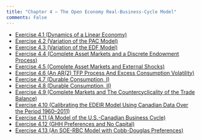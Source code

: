 ```yaml
---
title: "Chapter 4 – The Open Economy Real-Business-Cycle Model"
comments: False
---
```


- [Exercise 4.1 (Dynamics of a Linear Economy)](4_1.qmd)
- [Exercise 4.2 (Variation of the PAC Model)](4_2.qmd)
- [Exercise 4.3 (Variation of the EDF Model)](4_3.qmd)
- [Exercise 4.4 (Complete Asset Markets and a Discrete Endowment Process)](4_4.qmd)
- [Exercise 4.5 (Complete Asset Markets and External Shocks)](4_5.qmd)
- [Exercise 4.6 (An AR(2) TFP Process And Excess Consumption Volatility)](4_6.qmd)
- [Exercise 4.7 (Durable Consumption, I)](4_7.qmd.qmd)
- [Exercise 4.8 (Durable Consumption, II)](4_8.qmd.qmd)
- [Exercise 4.9 (Complete Markets and The Countercyclicality of the Trade Balance)](4_9.qmd)
- [Exercise 4.10 (Calibrating the EDEIR Model Using Canadian Data Over the Period 1960–2011)](4_10.qmd)
- [Exercise 4.11 (A Model of the U.S.-Canadian Business Cycle)](4_11.qmd)
- [Exercise 4.12 (GHH Preferences and No Capital)](4_12.qmd)
- [Exercise 4.13 (An SOE-RBC Model with Cobb-Douglas Preferences)](4_13.qmd)